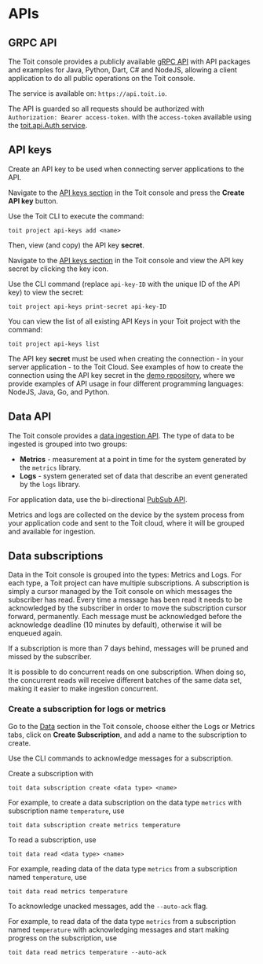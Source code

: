 # APIs

## GRPC API

The Toit console provides a publicly available [gRPC API](https://github.com/toitware/api) with API packages and examples for Java, Python, Dart, C# and NodeJS, allowing a client application to do all public operations on the Toit console.

The service is available on: `https://api.toit.io`.

The API is guarded so all requests should be authorized with `Authorization: Bearer access-token`.
with the `access-token` available using the [toit.api.Auth service](https://github.com/toitware/api/blob/master/proto/toit/api/auth.proto).

## API keys

Create an API key to be used when connecting server applications to the API.

<Tabs>
<Tab label="Console">

Navigate to the [API keys section](https://console.toit.io/project/apikeys) in the Toit console and press the **Create API key** button.

</Tab>
<Tab label="CLI">

Use the Toit CLI to execute the command:

```shell
toit project api-keys add <name>
```

</Tab>
</Tabs>

Then, view (and copy) the API key **secret**.

<Tabs>
<Tab label="Console">

Navigate to the [API keys section](https://console.toit.io/project/apikeys) in the Toit console and view the API key secret by clicking the key icon.

</Tab>
<Tab label="CLI">

Use the CLI command (replace `api-key-ID` with the unique ID of the API key) to view the secret:

```shell
toit project api-keys print-secret api-key-ID
```

You can view the list of all existing API Keys in your Toit project with the command:

```shell
toit project api-keys list
```

</Tab>
</Tabs>

The API key **secret** must be used when creating the connection - in your server application -
to the Toit Cloud. See examples of how to create the connection using the API key secret in the [demo repository](https://github.com/toitware/demos/tree/master/api), where
we provide examples of API usage in four different programming languages: NodeJS, Java, Go, and Python.

## Data API

The Toit console provides a [data ingestion API](https://github.com/toitware/api/blob/master/proto/toit/api/data.proto).
The type of data to be ingested is grouped into two groups:

- **Metrics** - measurement at a point in time for the system generated by the `metrics` library.
- **Logs** - system generated set of data that describe an event generated by the `logs` library.

<Note type="warning">

For application data, use the bi-directional
[PubSub API](../pubsub).

</Note>

Metrics and logs are collected on the device by the system process from your application code and sent to the Toit cloud,
where it will be grouped and available for ingestion.

## Data subscriptions

Data in the Toit console is grouped into the types: Metrics and Logs.
For each type, a Toit project can have multiple subscriptions.
A subscription is simply a cursor managed by the Toit console on which messages the subscriber has read.
Every time a message has been read it needs to be acknowledged by the subscriber in order to move the subscription cursor forward, permanently.
Each message must be acknowledged before the acknowledge deadline (10 minutes by default), otherwise it will be enqueued again.

<Note type="warning">

If a subscription is more than 7 days behind, messages will be pruned and missed by the subscriber.

</Note>

It is possible to do concurrent reads on one subscription.
When doing so, the concurrent reads will receive different batches of the same data set, making it easier to make ingestion concurrent.

### Create a subscription for logs or metrics

<Tabs>
<Tab label="Console">

Go to the [Data](https://console.toit.io/data) section in the Toit console, choose either the Logs or Metrics tabs, click on **Create Subscription**, and add a name to the subscription to create.

Use the CLI commands to acknowledge messages for a subscription.

</Tab>

<Tab label="CLI">
Create a subscription with

```shell
toit data subscription create <data type> <name>
```

For example, to create a data subscription on the data type `metrics` with subscription name `temperature`, use

```shell
toit data subscription create metrics temperature
```

To read a subscription, use

```shell
toit data read <data type> <name>
```

For example, reading data of the data type `metrics` from a subscription named `temperature`, use

```shell
toit data read metrics temperature
```

To acknowledge unacked messages, add the `--auto-ack` flag.

For example, to read data of the data type `metrics` from a subscription named `temperature` with acknowledging messages and start making progress on the subscription, use

```shell
toit data read metrics temperature --auto-ack
```

</Tab>
</Tabs>
